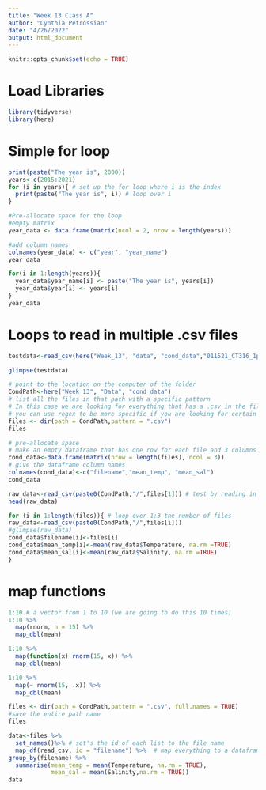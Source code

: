 ```yaml
---
title: "Week 13 Class A"
author: "Cynthia Petrossian"
date: "4/26/2022"
output: html_document
---
```


```r
knitr::opts_chunk$set(echo = TRUE)
```

# Load Libraries
```r
library(tidyverse)
library(here)
```

# Simple for loop
```r
print(paste("The year is", 2000))
years<-c(2015:2021)
for (i in years){ # set up the for loop where i is the index
  print(paste("The year is", i)) # loop over i
}

#Pre-allocate space for the loop
#empty matrix
year_data <- data.frame(matrix(ncol = 2, nrow = length(years)))

#add column names
colnames(year_data) <- c("year", "year_name")
year_data

for(i in 1:length(years)){
  year_data$year_name[i] <- paste("The year is", years[i])
  year_data$year[i] <- years[i]
}
year_data
```

# Loops to read in multiple .csv files
```r
testdata<-read_csv(here("Week_13", "data", "cond_data","011521_CT316_1pcal.csv"))

glimpse(testdata)

# point to the location on the computer of the folder
CondPath<-here("Week_13", "Data", "cond_data")
# list all the files in that path with a specific pattern
# In this case we are looking for everything that has a .csv in the filename
# you can use regex to be more specific if you are looking for certain patterns in filenames
files <- dir(path = CondPath,pattern = ".csv")
files

# pre-allocate space
# make an empty dataframe that has one row for each file and 3 columns
cond_data<-data.frame(matrix(nrow = length(files), ncol = 3))
# give the dataframe column names
colnames(cond_data)<-c("filename","mean_temp", "mean_sal")
cond_data

raw_data<-read_csv(paste0(CondPath,"/",files[1])) # test by reading in the first file and see if it works
head(raw_data)

for (i in 1:length(files)){ # loop over 1:3 the number of files 
raw_data<-read_csv(paste0(CondPath,"/",files[i]))
#glimpse(raw_data)
cond_data$filename[i]<-files[i]
cond_data$mean_temp[i]<-mean(raw_data$Temperature, na.rm =TRUE)
cond_data$mean_sal[i]<-mean(raw_data$Salinity, na.rm =TRUE)
}

```

# map functions
```r
1:10 # a vector from 1 to 10 (we are going to do this 10 times)
1:10 %>% 
  map(rnorm, n = 15) %>% 
  map_dbl(mean)

1:10 %>% 
  map(function(x) rnorm(15, x)) %>% 
  map_dbl(mean)

1:10 %>% 
  map(~ rnorm(15, .x)) %>% 
  map_dbl(mean)

files <- dir(path = CondPath,pattern = ".csv", full.names = TRUE)
#save the entire path name
files

data<-files %>%
  set_names()%>% # set's the id of each list to the file name
  map_df(read_csv,.id = "filename") %>%  # map everything to a dataframe and put the id in a column called filename
group_by(filename) %>%
  summarise(mean_temp = mean(Temperature, na.rm = TRUE),
            mean_sal = mean(Salinity,na.rm = TRUE))
data
```

